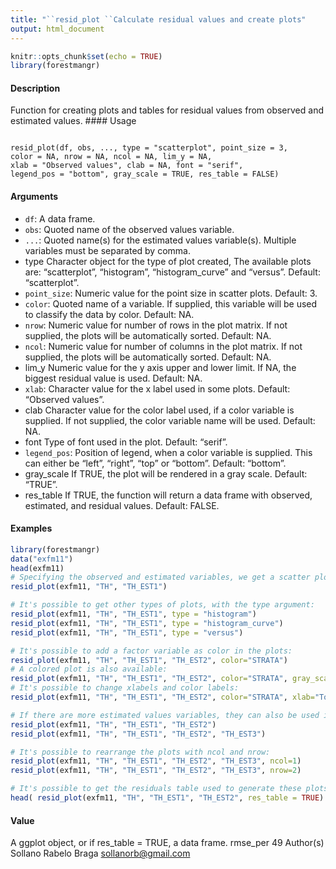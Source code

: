 ```yaml
---
title: "``resid_plot ``Calculate residual values and create plots"
output: html_document
---
```


```r
knitr::opts_chunk$set(echo = TRUE)
library(forestmangr)
```



#### Description
Function for creating plots and tables for residual values from observed and estimated values.
#### Usage
<pre><code>
resid_plot(df, obs, ..., type = "scatterplot", point_size = 3,
color = NA, nrow = NA, ncol = NA, lim_y = NA,
xlab = "Observed values", clab = NA, font = "serif",
legend_pos = "bottom", gray_scale = TRUE, res_table = FALSE)
</code></pre>

#### Arguments 

* ``df``: A data frame.
* ``obs``: Quoted name of the observed values variable.
* ``...``: Quoted name(s) for the estimated values variable(s). Multiple variables must be separated by comma.
* type Character object for the type of plot created, The available plots are: "scatterplot", "histogram", "histogram_curve" and "versus". Default: "scatterplot".
* ``point_size``: Numeric value for the point size in scatter plots. Default: 3.
* ``color``: Quoted name of a variable. If supplied, this variable will be used to classify the data by color. Default: NA.
* ``nrow``: Numeric value for number of rows in the plot matrix. If not supplied, the plots will be automatically sorted. Default: NA.
* ``ncol``: Numeric value for number of columns in the plot matrix. If not supplied, the plots will be automatically sorted. Default: NA.
* lim_y Numeric value for the y axis upper and lower limit. If NA, the biggest residual value is used. Default: NA.
* ``xlab``: Character value for the x label used in some plots. Default: "Observed values".
* clab Character value for the color label used, if a color variable is supplied. If not supplied, the color variable name will be used. Default: NA.
* font Type of font used in the plot. Default: "serif".
* ``legend_pos``: Position of legend, when a color variable is supplied. This can either be "left", "right", "top" or "bottom". Default: "bottom".
* gray_scale If TRUE, the plot will be rendered in a gray scale. Default: "TRUE".
* res_table If TRUE, the function will return a data frame with observed, estimated, and residual values. Default: FALSE.


#### Examples
```r
library(forestmangr)
data("exfm11")
head(exfm11)
# Specifying the observed and estimated variables, we get a scatter plot for the percentage residuals:
resid_plot(exfm11, "TH", "TH_EST1")
```

```r
# It's possible to get other types of plots, with the type argument:
resid_plot(exfm11, "TH", "TH_EST1", type = "histogram")
resid_plot(exfm11, "TH", "TH_EST1", type = "histogram_curve")
resid_plot(exfm11, "TH", "TH_EST1", type = "versus")
```

```r
# It's possible to add a factor variable as color in the plots:
resid_plot(exfm11, "TH", "TH_EST1", "TH_EST2", color="STRATA")
# A colored plot is also available:
resid_plot(exfm11, "TH", "TH_EST1", "TH_EST2", color="STRATA", gray_scale=FALSE)
# It's possible to change xlabels and color labels:
resid_plot(exfm11, "TH", "TH_EST1", "TH_EST2", color="STRATA", xlab="Total Height (m)", clab="Strata")
```

```r
# If there are more estimated values variables, they can also be used in the comparison:
resid_plot(exfm11, "TH", "TH_EST1", "TH_EST2")
resid_plot(exfm11, "TH", "TH_EST1", "TH_EST2", "TH_EST3")
```

```r
# It's possible to rearrange the plots with ncol and nrow:
resid_plot(exfm11, "TH", "TH_EST1", "TH_EST2", "TH_EST3", ncol=1)
resid_plot(exfm11, "TH", "TH_EST1", "TH_EST2", "TH_EST3", nrow=2)
```

```r
# It's possible to get the residuals table used to generate these plots, with res_table=TRUE:
head( resid_plot(exfm11, "TH", "TH_EST1", "TH_EST2", res_table = TRUE) )
```

#### Value
A ggplot object, or if res_table = TRUE, a data frame.
rmse_per 49
Author(s)
Sollano Rabelo Braga <sollanorb@gmail.com>
